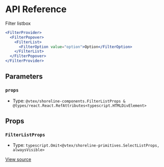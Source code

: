 # API Reference

Filter listbox

```jsx
<FilterProvider>
  <FilterPopover>
    <FilterList>
      <FilterOption value="option">Option</FilterOption>
    </FilterList>
  </FilterPopover>
</FilterProvider>
```

## Parameters

### `props`

- Type: `@vtex/shoreline-components.FilterListProps & @types/react.React.RefAttributes<typescript.HTMLDivElement>`

## Props

### `FilterListProps`

- Type: `typescript.Omit<@vtex/shoreline-primitives.SelectListProps, alwaysVisible>`

[View source](https://github.com/vtex/shoreline/blob/d4beb18d2/packages/components/src/filter/filter-list.tsx#L17)
